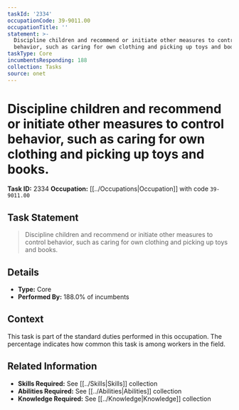 ```yaml
---
taskId: '2334'
occupationCode: 39-9011.00
occupationTitle: ''
statement: >-
  Discipline children and recommend or initiate other measures to control
  behavior, such as caring for own clothing and picking up toys and books.
taskType: Core
incumbentsResponding: 188
collection: Tasks
source: onet
---
```

# Discipline children and recommend or initiate other measures to control behavior, such as caring for own clothing and picking up toys and books.

**Task ID:** 2334
**Occupation:** [[../Occupations|Occupation]] with code `39-9011.00`

## Task Statement

> Discipline children and recommend or initiate other measures to control behavior, such as caring for own clothing and picking up toys and books.

## Details

- **Type:** Core
- **Performed By:** 188.0% of incumbents

## Context

This task is part of the standard duties performed in this occupation. The percentage indicates how common this task is among workers in the field.

## Related Information

- **Skills Required:** See [[../Skills|Skills]] collection
- **Abilities Required:** See [[../Abilities|Abilities]] collection
- **Knowledge Required:** See [[../Knowledge|Knowledge]] collection
